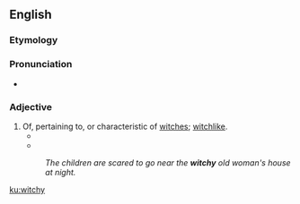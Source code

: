 ==English==

===Etymology===
{{suffix|witch|y|lang=en}}

===Pronunciation===
* {{rhymes|ɪtʃi|lang=en}}

===Adjective===
{{en-adj|er}}

# Of, pertaining to, or characteristic of [[witch]]es; [[witchlike]].
#* {{quote-book
|year=1967
|year_published=1980
|author=Beverly Cleary
|authorlink=Beverly Cleary
|title=''{{w|Mitch and Amy}}''
|location=New York
|publisher=Dell
|isbn=9780440454113
|ol=7521904M
|page=92
|pageurl=http://archive.org/stream/mitchamy00clea#page/92/mode/2up/search/witchy
|passage=Bernadette was a small wiry girl with a lot of long '''witchy''' black hair, and on the first day of school she wore only one sock.
}}
#* {{quote-book
|date=2006-08-08
|title=Packaging Girlhood: Rescuing Our Daughters from Marketers' Schemes
|first=Sharon
|last=Lamb
|coauthors=Brown, Lyn Mikel
|location=New York
|publisher=St. Martin's Press
|isbn=9780312352509
|ol=9771055M
|page=96
|pageurl=http://books.google.com/books?id=zUDWhM0SeQgC&pg=PA96&dq=witchy
|passage=''Sabrina'' and the three sisters in ''Charmed'' have a myriad of '''witchy''' powers.
}}
#: ''The children are scared to go near the '''witchy''' old woman's house at night.''

[[ku:witchy]]